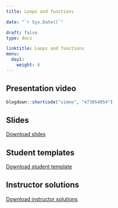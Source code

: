 ---
title: Loops and functions 

date: "`r Sys.Date()`"

draft: false
type: docs

linktitle: Loops and functions
menu:
  day1:
    weight: 6
---

## Presentation video

```{r, echo=F}
blogdown::shortcode("vimeo", "473054054")
```

## Slides

[Download slides](../../../Course_Modularization/Intro to R/Slides/05_loops_function_slides.pptx)

## Student templates

[Download student template](../../../Course_Modularization/Intro to R/Worksheets/Student Templates/05_loops_and_functions_template.Rmd)

## Instructor solutions

[Download instructor solutions](../../../Course_Modularization/Intro to R/Worksheets/Solutions/05_loops_and_functions_solutions.Rmd)

